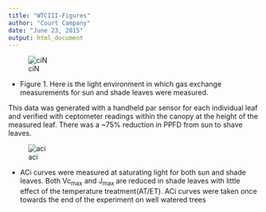 ```yaml
---
title: "WTCIII-Figures"
author: "Court Campany"
date: "June 23, 2015"
output: html_document
---
```


![ciN](ppfd.png)

* Figure 1. Here is the light environment in which gas exchange measurements for sun and shade leaves were measured.  

This data was generated with a handheld par sensor for each individual leaf and verified with ceptometer readings within the canopy at the height of the measured leaf. There was a ~75% reduction in PPFD from sun to shave leaves.


![aci](aci_curves.png)

* ACi curves were measured at saturating light for both sun and shade leaves. Both Vc<sub>max</sub> and J<sub>max</sub> are reduced in shade leaves with little effect of the temperature treatment(AT/ET). ACi curves were taken once towards the end of the experiment on well watered trees